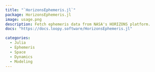 ```yaml
---
title: "`HorizonsEphemeris.jl`"
package: HorizonsEphemeris.jl
image: usage.png
description: Fetch ephemeris data from NASA's HORIZONS platform.
docs: "https://docs.loopy.software/HorizonsEphemeris.jl"

categories: 
  - Julia
  - Ephemeris
  - Space
  - Dynamics
  - Modeling
---
```

